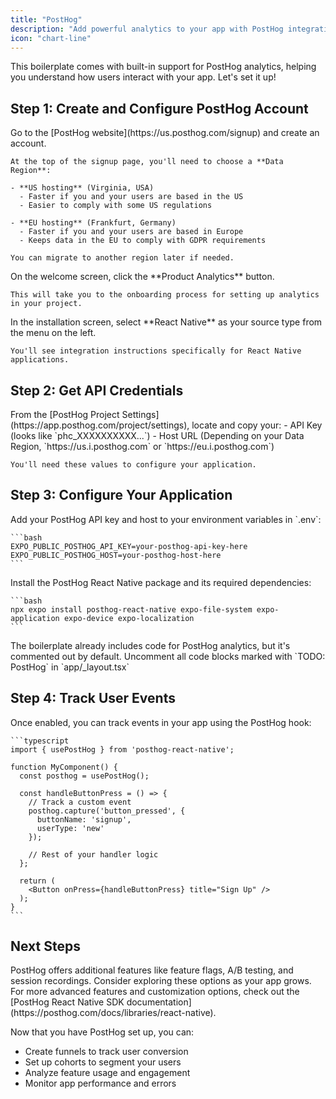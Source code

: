 ```yaml
---
title: "PostHog"
description: "Add powerful analytics to your app with PostHog integration"
icon: "chart-line"
---
```


This boilerplate comes with built-in support for PostHog analytics, helping you understand how users interact with your app. Let's set it up!

## Step 1: Create and Configure PostHog Account

<Steps>
  <Step title="Create a PostHog Account">
    Go to the [PostHog website](https://us.posthog.com/signup) and create an account.

    At the top of the signup page, you'll need to choose a **Data Region**:

    - **US hosting** (Virginia, USA)
      - Faster if you and your users are based in the US
      - Easier to comply with some US regulations

    - **EU hosting** (Frankfurt, Germany)
      - Faster if you and your users are based in Europe
      - Keeps data in the EU to comply with GDPR requirements

    You can migrate to another region later if needed.
  </Step>

  <Step title="Select Product Analytics">
    On the welcome screen, click the **Product Analytics** button.

    This will take you to the onboarding process for setting up analytics in your project.
  </Step>

  <Step title="Choose React Native Integration">
    In the installation screen, select **React Native** as your source type from the menu on the left.

    You'll see integration instructions specifically for React Native applications.
  </Step>
</Steps>

## Step 2: Get API Credentials

<Steps>
  <Step title="Copy Your API Key and Host">
    From the [PostHog Project Settings](https://app.posthog.com/project/settings), locate and copy your:
    - API Key (looks like `phc_XXXXXXXXXX...`) 
    - Host URL (Depending on your Data Region, `https://us.i.posthog.com` or `https://eu.i.posthog.com`)

    You'll need these values to configure your application.
  </Step>
</Steps>

## Step 3: Configure Your Application

<Steps>
  <Step title="Configure Environment Variables">
    Add your PostHog API key and host to your environment variables in `.env`:

    ```bash
    EXPO_PUBLIC_POSTHOG_API_KEY=your-posthog-api-key-here
    EXPO_PUBLIC_POSTHOG_HOST=your-posthog-host-here
    ```
  </Step>

  <Step title="Install Dependencies">
    Install the PostHog React Native package and its required dependencies:

    ```bash
    npx expo install posthog-react-native expo-file-system expo-application expo-device expo-localization
    ```
  </Step>

  <Step title="Enable PostHog">
    The boilerplate already includes code for PostHog analytics, but it's commented out by default.
    Uncomment all code blocks marked with `TODO: PostHog` in `app/_layout.tsx`
  </Step>
</Steps>

## Step 4: Track User Events

<Steps>
  <Step title="Implement Event Tracking">
    Once enabled, you can track events in your app using the PostHog hook:

    ```typescript
    import { usePostHog } from 'posthog-react-native';

    function MyComponent() {
      const posthog = usePostHog();
      
      const handleButtonPress = () => {
        // Track a custom event
        posthog.capture('button_pressed', {
          buttonName: 'signup',
          userType: 'new'
        });
        
        // Rest of your handler logic
      };
      
      return (
        <Button onPress={handleButtonPress} title="Sign Up" />
      );
    }
    ```
  </Step>
</Steps>

## Next Steps

<Tip>
  PostHog offers additional features like feature flags, A/B testing, and session recordings. Consider exploring these options as your app grows.
</Tip>

<Info>
  For more advanced features and customization options, check out the [PostHog React Native SDK documentation](https://posthog.com/docs/libraries/react-native).
</Info>

Now that you have PostHog set up, you can:
- Create funnels to track user conversion
- Set up cohorts to segment your users
- Analyze feature usage and engagement
- Monitor app performance and errors
